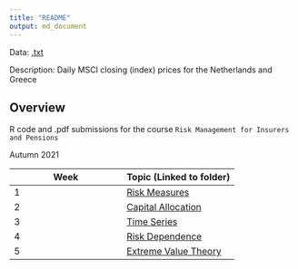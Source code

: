 ```yaml
---
title: "README"
output: md_document
---
```


Data: [.txt](https://github.com/phase-plane/rip/blob/040281e4d1302985136e6ff810f1273308a6a6cd/Risk%20Measures/RMIP%20Data%20Tutorial.txt)  \

Description: Daily MSCI closing (index) prices for the Netherlands and Greece

## Overview

R code and .pdf submissions for the course `Risk Management for Insurers and Pensions`  \

Autumn 2021  \

Week | Topic (Linked to folder)
--- | ---
1 | [Risk Measures](https://github.com/phase-plane/rip/tree/master/Risk%20Measures)
2 | [Capital Allocation](https://github.com/phase-plane/rip/tree/master/Capital%20Allocation)
3 | [Time Series](https://github.com/phase-plane/rip/tree/master/Time%20Series)
4 | [Risk Dependence](https://github.com/phase-plane/rip/tree/master/Risk%20Dependence)
5 | [Extreme Value Theory](https://github.com/phase-plane/rip/tree/master/Extreme%20Value%20Theory)
